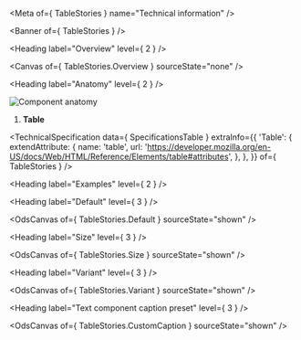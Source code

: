 
<Meta of={ TableStories } name="Technical information" />

<Banner of={ TableStories } />

<Heading label="Overview" level={ 2 } />

<Canvas of={ TableStories.Overview } sourceState="none" />

<Heading label="Anatomy" level={ 2 } />

![Component anatomy](/assets/base-assets/components/table/anatomy-tech.png "Component anatomy")

1. **Table**

<TechnicalSpecification
  data={ SpecificationsTable }
  extraInfo={{
    'Table': {
      extendAttribute: {
        name: 'table',
        url: 'https://developer.mozilla.org/en-US/docs/Web/HTML/Reference/Elements/table#attributes',
      },
    },
  }}
  of={ TableStories } />

<Heading label="Examples" level={ 2 } />

<Heading label="Default" level={ 3 } />

<OdsCanvas of={ TableStories.Default } sourceState="shown" />

<Heading label="Size" level={ 3 } />

<OdsCanvas of={ TableStories.Size } sourceState="shown" />

<Heading label="Variant" level={ 3 } />

<OdsCanvas of={ TableStories.Variant } sourceState="shown" />

<Heading label="Text component caption preset" level={ 3 } />

<OdsCanvas of={ TableStories.CustomCaption } sourceState="shown" />

